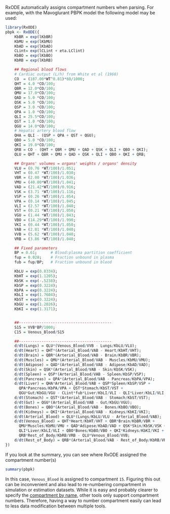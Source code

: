 RxODE automatically assigns compartment numbers when parsing. For
example, with the Mavoglurant PBPK model the following model may be
used:

```{r}
library(RxODE)
pbpk <- RxODE({
    KbBR = exp(lKbBR)
    KbMU = exp(lKbMU)
    KbAD = exp(lKbAD)
    CLint= exp(lCLint + eta.LClint)
    KbBO = exp(lKbBO)
    KbRB = exp(lKbRB)

    ## Regional blood flows
    # Cardiac output (L/h) from White et al (1968)
    CO  = (187.00*WT^0.81)*60/1000; 
    QHT = 4.0 *CO/100;
    QBR = 12.0*CO/100;
    QMU = 17.0*CO/100;
    QAD = 5.0 *CO/100;
    QSK = 5.0 *CO/100;
    QSP = 3.0 *CO/100;
    QPA = 1.0 *CO/100;
    QLI = 25.5*CO/100;
    QST = 1.0 *CO/100;
    QGU = 14.0*CO/100;
    # Hepatic artery blood flow
    QHA = QLI - (QSP + QPA + QST + QGU); 
    QBO = 5.0 *CO/100;
    QKI = 19.0*CO/100;
    QRB = CO - (QHT + QBR + QMU + QAD + QSK + QLI + QBO + QKI);
    QLU = QHT + QBR + QMU + QAD + QSK + QLI + QBO + QKI + QRB;

    ## Organs' volumes = organs' weights / organs' density
    VLU = (0.76 *WT/100)/1.051;
    VHT = (0.47 *WT/100)/1.030;
    VBR = (2.00 *WT/100)/1.036;
    VMU = (40.00*WT/100)/1.041;
    VAD = (21.42*WT/100)/0.916;
    VSK = (3.71 *WT/100)/1.116;
    VSP = (0.26 *WT/100)/1.054;
    VPA = (0.14 *WT/100)/1.045;
    VLI = (2.57 *WT/100)/1.040;
    VST = (0.21 *WT/100)/1.050;
    VGU = (1.44 *WT/100)/1.043;
    VBO = (14.29*WT/100)/1.990;
    VKI = (0.44 *WT/100)/1.050;
    VAB = (2.81 *WT/100)/1.040;
    VVB = (5.62 *WT/100)/1.040;
    VRB = (3.86 *WT/100)/1.040;

    ## Fixed parameters
    BP = 0.61;      # Blood:plasma partition coefficient
    fup = 0.028;    # Fraction unbound in plasma
    fub = fup/BP;   # Fraction unbound in blood

    KbLU = exp(0.8334);
    KbHT = exp(1.1205);
    KbSK = exp(-.5238);
    KbSP = exp(0.3224);
    KbPA = exp(0.3224);
    KbLI = exp(1.7604);
    KbST = exp(0.3224);
    KbGU = exp(1.2026);
    KbKI = exp(1.3171);


    ##-----------------------------------------
    S15 = VVB*BP/1000;
    C15 = Venous_Blood/S15

    ##-----------------------------------------
    d/dt(Lungs) = QLU*(Venous_Blood/VVB - Lungs/KbLU/VLU);
    d/dt(Heart) = QHT*(Arterial_Blood/VAB - Heart/KbHT/VHT);
    d/dt(Brain) = QBR*(Arterial_Blood/VAB - Brain/KbBR/VBR);
    d/dt(Muscles) = QMU*(Arterial_Blood/VAB - Muscles/KbMU/VMU);
    d/dt(Adipose) = QAD*(Arterial_Blood/VAB - Adipose/KbAD/VAD);
    d/dt(Skin) = QSK*(Arterial_Blood/VAB - Skin/KbSK/VSK);
    d/dt(Spleen) = QSP*(Arterial_Blood/VAB - Spleen/KbSP/VSP);
    d/dt(Pancreas) = QPA*(Arterial_Blood/VAB - Pancreas/KbPA/VPA);
    d/dt(Liver) = QHA*Arterial_Blood/VAB + QSP*Spleen/KbSP/VSP +
      QPA*Pancreas/KbPA/VPA + QST*Stomach/KbST/VST +
      QGU*Gut/KbGU/VGU - CLint*fub*Liver/KbLI/VLI - QLI*Liver/KbLI/VLI;
    d/dt(Stomach) = QST*(Arterial_Blood/VAB - Stomach/KbST/VST);
    d/dt(Gut) = QGU*(Arterial_Blood/VAB - Gut/KbGU/VGU);
    d/dt(Bones) = QBO*(Arterial_Blood/VAB - Bones/KbBO/VBO);
    d/dt(Kidneys) = QKI*(Arterial_Blood/VAB - Kidneys/KbKI/VKI);
    d/dt(Arterial_Blood) = QLU*(Lungs/KbLU/VLU - Arterial_Blood/VAB);
    d/dt(Venous_Blood) = QHT*Heart/KbHT/VHT + QBR*Brain/KbBR/VBR +
      QMU*Muscles/KbMU/VMU + QAD*Adipose/KbAD/VAD + QSK*Skin/KbSK/VSK +
      QLI*Liver/KbLI/VLI + QBO*Bones/KbBO/VBO + QKI*Kidneys/KbKI/VKI +
      QRB*Rest_of_Body/KbRB/VRB - QLU*Venous_Blood/VVB;
    d/dt(Rest_of_Body) = QRB*(Arterial_Blood/VAB - Rest_of_Body/KbRB/VRB);
})

```

If you look at the summary, you can see where RxODE assigned the compartment number(s)

```{r}
summary(pbpk)
```

In this case, `Venous_Blood` is assigned to compartment `15`.
Figuring this out can be inconvenient and also lead to re-numbering
compartment in simulation or estimation datasets. While it is easy and
probably clearer to specify the [compartment by
name](RxODE-events.html), other tools only support compartment
numbers.  Therefore, having a way to number compartment easily can
lead to less data modification between multiple tools.
